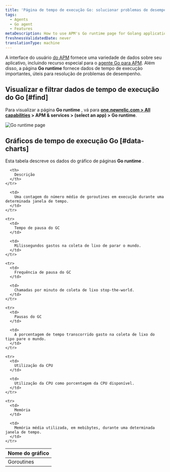```yaml
---
title: 'Página de tempo de execução Go: solucionar problemas de desempenho'
tags:
  - Agents
  - Go agent
  - Features
metaDescription: How to use APM's Go runtime page for Golang applications to help troubleshoot performance issues.
freshnessValidatedDate: never
translationType: machine
---
```



A interface do usuário [do APM](/docs/apm) fornece uma variedade de dados sobre seu aplicativo, incluindo recurso especial para o [agente Go para APM](/docs/agents/go-agent/get-started/new-relic-go). Além disso, a página <DoNotTranslate>**Go runtime**</DoNotTranslate> fornece dados de tempo de execução importantes, úteis para resolução de problemas de desempenho.

## Visualizar e filtrar dados de tempo de execução do Go [#find]

Para visualizar a página <DoNotTranslate>**Go runtime**</DoNotTranslate> , vá para <DoNotTranslate>**[one.newrelic.com > All capabilities](https://one.newrelic.com/all-capabilities) > APM & services > (select an app) > Go runtime**</DoNotTranslate>.

<img
  title="Go runtime page"
  alt="Go runtime page"
  src={apmGoRuntimeUI}
/>

## Gráficos de tempo de execução Go [#data-charts]

Esta tabela descreve os dados do gráfico de páginas <DoNotTranslate>**Go runtime**</DoNotTranslate> .

<table>
  <thead>
    <tr>
      <th style={{ width: "200px" }}>
        Nome do gráfico
      </th>

      <th>
        Descrição
      </th>
    </tr>
  </thead>

  <tbody>
    <tr>
      <td>
        Goroutines
      </td>

      <td>
        Uma contagem do número médio de goroutines em execução durante uma determinada janela de tempo.
      </td>
    </tr>

    <tr>
      <td>
        Tempo de pausa do GC
      </td>

      <td>
        Milissegundos gastos na coleta de lixo de parar o mundo.
      </td>
    </tr>

    <tr>
      <td>
        Frequência de pausa do GC
      </td>

      <td>
        Chamadas por minuto de coleta de lixo stop-the-world.
      </td>
    </tr>

    <tr>
      <td>
        Pausas do GC
      </td>

      <td>
        A porcentagem de tempo transcorrido gasto na coleta de lixo do tipo pare o mundo.
      </td>
    </tr>

    <tr>
      <td>
        Utilização da CPU
      </td>

      <td>
        Utilização da CPU como porcentagem da CPU disponível.
      </td>
    </tr>

    <tr>
      <td>
        Memória
      </td>

      <td>
        Memória média utilizada, em mebibytes, durante uma determinada janela de tempo.
      </td>
    </tr>
  </tbody>
</table>